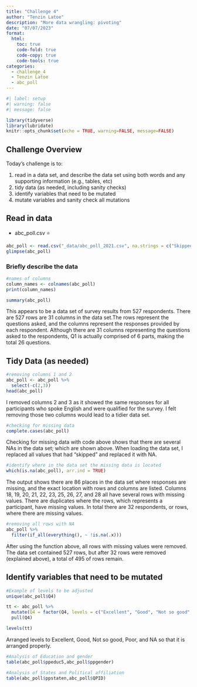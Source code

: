 ```yaml
---
title: "Challenge 4"
author: "Tenzin Latoe"
description: "More data wrangling: pivoting"
date: "07/07/2023"
format:
  html:
    toc: true
    code-fold: true
    code-copy: true
    code-tools: true
categories:
  - challenge_4
  - Tenzin Latoe
  - abc_poll
---
```


```r
#| label: setup
#| warning: false
#| message: false

library(tidyverse)
library(lubridate)
knitr::opts_chunk$set(echo = TRUE, warning=FALSE, message=FALSE)
```

## Challenge Overview

Today's challenge is to:

1)  read in a data set, and describe the data set using both words and any supporting information (e.g., tables, etc)
2)  tidy data (as needed, including sanity checks)
3)  identify variables that need to be mutated
4)  mutate variables and sanity check all mutations

## Read in data

-   abc_poll.csv ⭐

```r
abc_poll <- read.csv("_data/abc_poll_2021.csv", na.strings = c("Skipped"))
glimpse(abc_poll)
```

### Briefly describe the data
```r
#names of columns 
column_names <- colnames(abc_poll)
print(column_names)

summary(abc_poll)
```

This appears to be a data set of survey results from 527 respondents. There are 527 rows are 31 columns in the data set.The rows represent the questions asked, and the columns represent the responses provided by each respondent.  Although there are 31 columns representing the questions asked to the respondents, Q1 is actually comprised of 6 parts, making the total 26 questions. 

## Tidy Data (as needed)

```r
#removing columns 1 and 2
abc_poll <- abc_poll %>% 
  select(-c(2,3))
head(abc_poll)
```
I removed columns 2 and 3 as it showed the same responses for all participants who spoke English and were qualified for the survey. I felt removing those two columns would lead to a tidier data set. 
```r
#checking for missing data
complete.cases(abc_poll)
```

Checking for missing data with code above shows that there are several NAs in the data set; which are shown above. When loading the data set, I replaced all values that had "skipped" and replaced it with NA. 

```r
#identify where in the data set the missing data is located
which(is.na(abc_poll), arr.ind = TRUE)
```

The output shows there are 86 places in the data set where responses are missing, and the exact location with rows and columns are listed. Columns 18, 19, 20, 21, 22, 23, 25, 26, 27, and 28 all have several rows with missing values. There are duplicates where the rows, which represents a participant, have missing values. In total there are 32 respondents, or rows, where there are missing values. 

```r
#removing all rows with NA 
abc_poll %>% 
  filter(if_all(everything(), ~ !is.na(.x)))
```

After using the function above, all rows with missing values were removed. The data set contained 527 rows, but after 32 rows were removed (explained above), a total of 
495 of rows remain. 

## Identify variables that need to be mutated

```r
#Example of levels to be adjusted
unique(abc_poll$Q4)
```
```r
tt <- abc_poll %>% 
  mutate(Q4 = factor(Q4, levels = c("Excellent", "Good", "Not so good", "Poor", "NA"))) %>% 
  pull(Q4)

levels(tt)

```

Arranged levels to Excellent, Good, Not so good, Poor, and NA so that it is arranged properly. 

```r
#Analysis of Education and gender
table(abc_poll$ppeduc5,abc_poll$ppgender)
```

```r
#Analysis of States and Political affiliation
table(abc_poll$ppstaten,abc_poll$QPID)
```